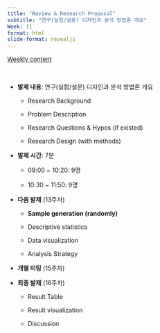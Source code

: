 ```yaml
---
title: "Review & Research Proposal"
subtitle: "연구(실험/설문) 디자인과 분석 방법론 개요" 
Week: 11
format: html
slide-format: revealjs
---
```


[Weekly content](https://changjunlee.com/teaching/grad_stat/weekly_2/)

<br>

-   **발제 내용**: 연구(실험/설문) 디자인과 분석 방법론 개요

    -   Research Background

    -   Problem Description

    -   Research Questions & Hypos (if existed)

    -   Research Design (with methods)

-   **발제 시간:** 7분

    -   09:00 \~ 10:20: 9명

    -   10:30 \~ 11:50: 9명

-   **다음 발제** (13주차)

    -   **Sample generation (randomly)**

    -   Descriptive statistics

    -   Data visualization

    -   Analysis Strategy

-   **개별 미팅** (15주차)

-   **최종 발제** (16주차)

    -   Result Table

    -   Result visualization

    -   Discussion
